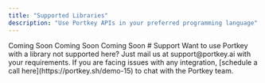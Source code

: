 ```yaml
---
title: "Supported Libraries"
description: "Use Portkey APIs in your preferred programming language"
---
```

<CardGroup cols={3}>
<Card title="Python" icon="python" href="/api-reference/inference-api/portkey-sdk-client"></Card>
<Card title="JavaScript/Node" href="/api-reference/inference-api/portkey-sdk-client" icon="js"></Card>
<Card title="C# (.NET)" icon="hashtag" href="/api-reference/inference-api/sdks/c-sharp"></Card>
<Card title="Java" icon="java" href="/api-reference/inference-api/chat"></Card>
<Card title="php" icon="php" href="/api-reference/inference-api/chat"></Card>
<Card title="Go" icon="golang" href="/api-reference/inference-api/chat"></Card>
<Card title="Rust" icon="rust">Coming Soon</Card>
<Card title="C++" icon="c">Coming Soon</Card>
<Card title="Ruby" icon="gem">Coming Soon</Card>
</CardGroup>
# Support
Want to use Portkey with a library not supported here? Just mail us at support@portkey.ai with your requirements. If you are facing issues with any integration, [schedule a call here](https://portkey.sh/demo-15) to chat with the Portkey team.
